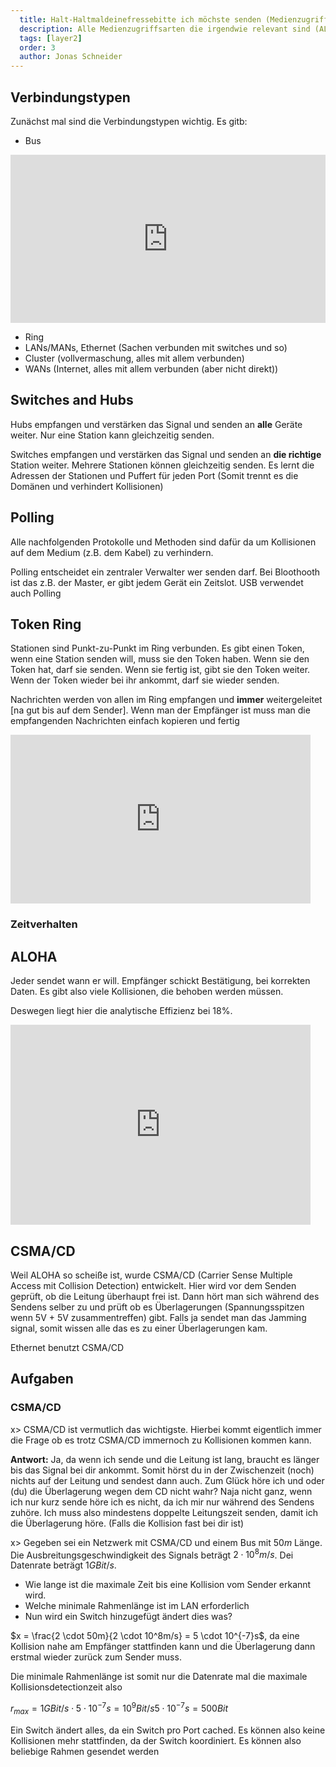 ```yaml
---
  title: Halt-Haltmaldeinefressebitte ich möchste senden (Medienzugriff)
  description: Alle Medienzugriffsarten die irgendwie relevant sind (ALOHA, Token Ring, CSMA/CD)
  tags: [layer2]
  order: 3
  author: Jonas Schneider
---
```

## Verbindungstypen

Zunächst mal sind die Verbindungstypen wichtig. 
Es gitb:
- Bus 
<iframe src="https://giphy.com/embed/NktFjqntkZQbe" width="100%" height="269" frameBorder="0" className="giphy-embed custom-aspect" allowFullScreen></iframe>

- Ring
- LANs/MANs, Ethernet (Sachen verbunden mit switches und so)
- Cluster (vollvermaschung, alles mit allem verbunden)
- WANs (Internet, alles mit allem verbunden (aber nicht direkt))


## Switches and Hubs
Hubs empfangen und verstärken das Signal und senden an **alle** Geräte weiter. Nur eine Station kann gleichzeitig senden.

Switches empfangen und verstärken das Signal und senden an **die richtige** Station weiter. Mehrere Stationen können gleichzeitig senden. 
Es lernt die Adressen der Stationen und Puffert für jeden Port (Somit trennt es die Domänen und verhindert Kollisionen)

## Polling
Alle nachfolgenden Protokolle und Methoden sind dafür da um Kollisionen auf dem Medium (z.B. dem Kabel) zu verhindern.

Polling entscheidet ein zentraler Verwalter wer senden darf. Bei Bloothooth ist das z.B. der Master, er gibt jedem Gerät ein Zeitslot. USB verwendet auch Polling

## Token Ring
Stationen sind Punkt-zu-Punkt im Ring verbunden. Es gibt einen Token, wenn eine Station senden will, muss sie den Token haben. 
Wenn sie den Token hat, darf sie senden. Wenn sie fertig ist, gibt sie den Token weiter. Wenn der Token wieder bei ihr ankommt, darf sie wieder senden.

Nachrichten werden von allen im Ring empfangen und **immer** weitergeleitet [na gut bis auf dem Sender]. Wenn man der Empfänger ist muss man die empfangenden Nachrichten einfach kopieren und fertig 

<iframe src="https://giphy.com/embed/YcFOfbeTcHtVS" width="480" height="270" frameBorder="0" className="giphy-embed" allowFullScreen></iframe>

### Zeitverhalten 


## ALOHA

Jeder sendet wann er will. Empfänger schickt Bestätigung, bei korrekten Daten. Es gibt also viele Kollisionen, die behoben werden müssen.

Deswegen liegt hier die analytische Effizienz bei 18%.
<iframe src="https://giphy.com/embed/LZQsVAzgB6sE0" width="480" height="320" frameBorder="0" className="giphy-embed" allowFullScreen></iframe>

## CSMA/CD
Weil ALOHA so scheiße ist, wurde CSMA/CD (Carrier Sense Multiple Access mit Collision Detection) entwickelt. 
Hier wird vor dem Senden geprüft, ob die Leitung überhaupt frei ist.
Dann hört man sich während des Sendens selber zu und prüft ob es Überlagerungen (Spannungsspitzen wenn 5V + 5V zusammentreffen) gibt. 
Falls ja sendet man das Jamming signal, somit wissen alle das es zu einer Überlagerungen kam.

Ethernet benutzt CSMA/CD

## Aufgaben

### CSMA/CD
x> CSMA/CD ist vermutlich das wichtigste. Hierbei kommt eigentlich immer die Frage ob es trotz CSMA/CD immernoch zu Kollisionen kommen kann.

  **Antwort:** Ja, da wenn ich sende und die Leitung ist lang, braucht es länger bis das Signal bei dir ankommt. Somit hörst du in der Zwischenzeit (noch) nichts auf der Leitung und
  sendest dann auch. Zum Glück höre ich und oder (du) die Überlagerung wegen dem CD nicht wahr?  Naja nicht ganz, 
  wenn ich nur kurz sende höre ich es nicht, da ich mir nur während des Sendens zuhöre. Ich muss also mindestens doppelte Leitungszeit senden, damit ich die Überlagerung höre. (Falls die Kollision fast bei dir ist)

x> Gegeben sei ein Netzwerk mit CSMA/CD und einem Bus mit $50m$ Länge. Die Ausbreitungsgeschwindigkeit des Signals beträgt $2 \cdot 10^8m/s$. Dei Datenrate beträgt $1 GBit/s$.
- Wie lange ist die maximale Zeit bis eine Kollision vom Sender erkannt wird.
- Welche minimale Rahmenlänge ist im LAN erforderlich
- Nun wird ein Switch hinzugefügt ändert dies was?

$x = \frac{2 \cdot 50m}{2 \cdot 10^8m/s} = 5 \cdot 10^{-7}s$, da eine Kollision nahe am Empfänger stattfinden kann und die Überlagerung dann erstmal wieder zurück zum Sender muss.

Die minimale Rahmenlänge ist somit nur die Datenrate mal die maximale Kollisionsdetectionzeit also

$r_{max} = 1 GBit/s \cdot 5 \cdot 10^{-7}s = 10^9 Bit/s 5 \cdot 10^{-7}s = 500 Bit$

Ein Switch ändert alles, da ein Switch pro Port cached. Es können also keine Kollisionen mehr stattfinden, da der Switch koordiniert. Es können also beliebige Rahmen gesendet werden

